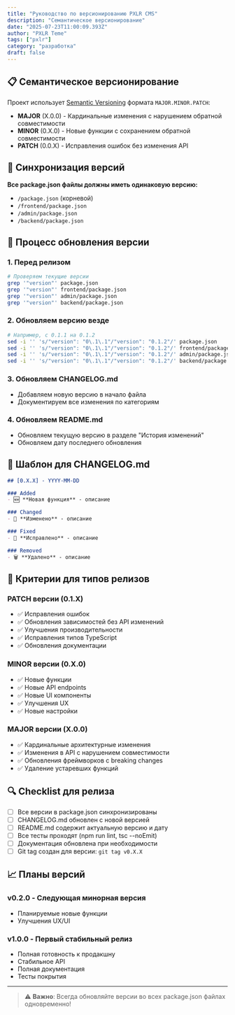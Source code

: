```yaml
---
title: "Руководство по версионированию PXLR CMS"
description: "Семантическое версионирование"
date: "2025-07-23T11:00:09.393Z"
author: "PXLR Teme"
tags: ["pxlr"]
category: "разработка"
draft: false
---
```





## 📋 Семантическое версионирование

Проект использует [Semantic Versioning](https://semver.org/spec/v2.0.0.html) формата `MAJOR.MINOR.PATCH`:

- **MAJOR** (X.0.0) - Кардинальные изменения с нарушением обратной совместимости
- **MINOR** (0.X.0) - Новые функции с сохранением обратной совместимости  
- **PATCH** (0.0.X) - Исправления ошибок без изменения API

## 📂 Синхронизация версий

**Все package.json файлы должны иметь одинаковую версию:**
- `/package.json` (корневой)
- `/frontend/package.json`
- `/admin/package.json`
- `/backend/package.json`

## 🔄 Процесс обновления версии

### 1. Перед релизом
```bash
# Проверяем текущие версии
grep '"version"' package.json
grep '"version"' frontend/package.json
grep '"version"' admin/package.json  
grep '"version"' backend/package.json
```

### 2. Обновляем версию везде
```bash
# Например, с 0.1.1 на 0.1.2
sed -i '' 's/"version": "0\.1\.1"/"version": "0.1.2"/' package.json
sed -i '' 's/"version": "0\.1\.1"/"version": "0.1.2"/' frontend/package.json
sed -i '' 's/"version": "0\.1\.1"/"version": "0.1.2"/' admin/package.json
sed -i '' 's/"version": "0\.1\.1"/"version": "0.1.2"/' backend/package.json
```

### 3. Обновляем CHANGELOG.md
- Добавляем новую версию в начало файла
- Документируем все изменения по категориям

### 4. Обновляем README.md
- Обновляем текущую версию в разделе "История изменений"
- Обновляем дату последнего обновления

## 📅 Шаблон для CHANGELOG.md

```markdown
## [0.X.X] - YYYY-MM-DD

### Added
- 🆕 **Новая функция** - описание

### Changed  
- 🔄 **Изменено** - описание

### Fixed
- 🔧 **Исправлено** - описание

### Removed
- 🗑️ **Удалено** - описание
```

## 🎯 Критерии для типов релизов

### PATCH версии (0.1.X)
- ✅ Исправления ошибок
- ✅ Обновления зависимостей без API изменений
- ✅ Улучшения производительности
- ✅ Исправления типов TypeScript
- ✅ Обновления документации

### MINOR версии (0.X.0)
- ✅ Новые функции
- ✅ Новые API endpoints
- ✅ Новые UI компоненты
- ✅ Улучшения UX
- ✅ Новые настройки

### MAJOR версии (X.0.0)
- ✅ Кардинальные архитектурные изменения
- ✅ Изменения в API с нарушением совместимости
- ✅ Обновления фреймворков с breaking changes
- ✅ Удаление устаревших функций

## 🔍 Checklist для релиза

- [ ] Все версии в package.json синхронизированы
- [ ] CHANGELOG.md обновлен с новой версией
- [ ] README.md содержит актуальную версию и дату
- [ ] Все тесты проходят (npm run lint, tsc --noEmit)
- [ ] Документация обновлена при необходимости
- [ ] Git tag создан для версии: `git tag v0.X.X`

## 📈 Планы версий

### v0.2.0 - Следующая минорная версия
- Планируемые новые функции
- Улучшения UX/UI

### v1.0.0 - Первый стабильный релиз
- Полная готовность к продакшну
- Стабильное API
- Полная документация
- Тесты покрытия

---

> ⚠️ **Важно**: Всегда обновляйте версии во всех package.json файлах одновременно! 